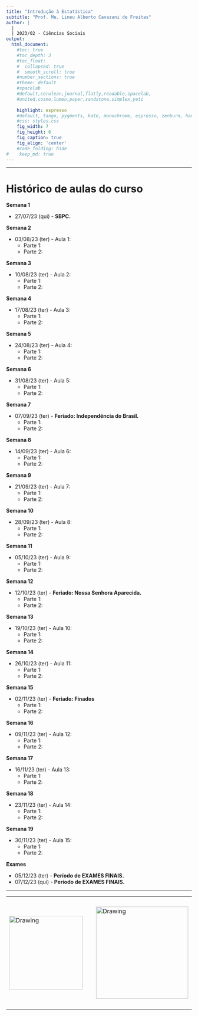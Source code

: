 ```yaml
---
title: "Introdução à Estatística"
subtitle: "Prof. Me. Lineu Alberto Cavazani de Freitas"
author: |
  |
  | 2023/02 - Ciências Sociais
output:
  html_document:                    
    #toc: true                       
    #toc_depth: 3                    
    #toc_float:                      
    #  collapsed: true
    #  smooth_scroll: true
    #number_sections: true           
    #theme: default
    #spacelab
    #default,cerulean,journal,flatly,readable,spacelab,
    #united,cosmo,lumen,paper,sandstone,simplex,yeti
    
    highlight: espresso
    #default, tango, pygments, kate, monochrome, espresso, zenburn, haddock, and textmate
    #css: styles.css                
    fig_width: 7                    
    fig_height: 6                   
    fig_caption: true               
    fig_align: 'center'
    #code_folding: hide              
#    keep_md: true
---
```


---

# Histórico de aulas do curso

**Semana 1**

 - 27/07/23 (qui) - **SBPC.**

**Semana 2**

 - 03/08/23 (ter) - Aula 1:
    - Parte 1:
    - Parte 2:
    
**Semana 3**

 - 10/08/23 (ter) - Aula 2:
    - Parte 1:
    - Parte 2:
    
**Semana 4**

 - 17/08/23 (ter) - Aula 3:
    - Parte 1:
    - Parte 2:
    
**Semana 5**

 - 24/08/23 (ter) - Aula 4:
    - Parte 1:
    - Parte 2:
    
**Semana 6**

 - 31/08/23 (ter) - Aula 5:
    - Parte 1:
    - Parte 2:
    
**Semana 7**

 - 07/09/23 (ter) - **Feriado: Independência do Brasil.**
    - Parte 1:
    - Parte 2:
    
**Semana 8**

 - 14/09/23 (ter) - Aula 6:
    - Parte 1:
    - Parte 2:
    
**Semana 9**

 - 21/09/23 (ter) - Aula 7:
    - Parte 1:
    - Parte 2:
    
**Semana 10**

 - 28/09/23 (ter) - Aula 8:
    - Parte 1:
    - Parte 2:
    
**Semana 11**

 - 05/10/23 (ter) - Aula 9:
    - Parte 1:
    - Parte 2:
    
**Semana 12**

 - 12/10/23 (ter) - **Feriado: Nossa Senhora Aparecida.**
    - Parte 1:
    - Parte 2:
    
**Semana 13**

 - 19/10/23 (ter) - Aula 10:
    - Parte 1:
    - Parte 2:
    
**Semana 14**

 - 26/10/23 (ter) - Aula 11:
    - Parte 1:
    - Parte 2:
    
**Semana 15**

 - 02/11/23 (ter) - **Feriado: Finados**
    - Parte 1:
    - Parte 2:
    
**Semana 16**

 - 09/11/23 (ter) - Aula 12:
    - Parte 1:
    - Parte 2:
    
**Semana 17**

 - 16/11/23 (ter) - Aula 13:
    - Parte 1:
    - Parte 2:
    
**Semana 18**

 - 23/11/23 (ter) - Aula 14:
    - Parte 1:
    - Parte 2:
    
**Semana 19**

 - 30/11/23 (ter) - Aula 15:
    - Parte 1:
    - Parte 2:
    
**Exames**

 - 05/12/23 (ter) - **Período de EXAMES FINAIS.**
 - 07/12/23 (qui) - **Período de EXAMES FINAIS.**

---

<center>

<table><tr>

<td> <img src="img/ufpr-transparent-600px.png" alt="Drawing" style="width: 200px;"/> </td>

<td> &nbsp; &nbsp; &nbsp; &nbsp; &nbsp; &nbsp; </td>

<td> <img src="img/dest-texto-2.png" alt="Drawing" style="width: 250px;"/> </td>

<td> &nbsp; &nbsp; &nbsp; &nbsp; &nbsp; &nbsp; </td>

<td> <img src="img/leg.png" alt="Drawing" style="width: 300px;"/> </td>

</center>


<div class="tocify-extend-page" data-unique="tocify-extend-page" style="height: 0;"></div>